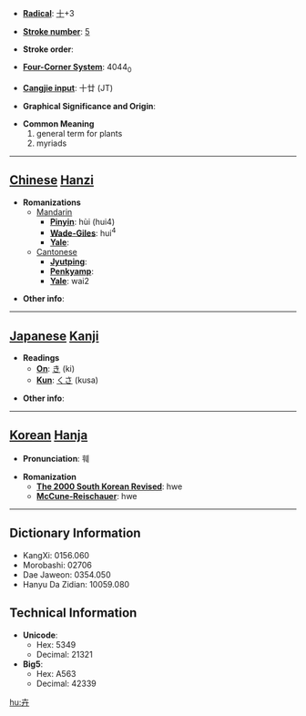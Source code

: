* '''[[Wiktionary:Chinese radical index| Radical]]''': [[Wiktionary:Chinese radical index 十|十]]+3

* '''[[Wiktionary:Chinese total strokes index|Stroke number]]''': [[Wiktionary:Chinese total strokes index 5|5]]

* '''Stroke order''': 

* '''[[Wiktionary:Chinese four corner index|Four-Corner System]]''': 4044<sub>0</sub>

* '''[[Wiktionary:Chinese Cangjie index|Cangjie input]]''': 十廿 (JT)

* '''Graphical Significance and Origin''': 

* '''Common Meaning'''
*#general term for plants
*# myriads


----

== [[Chinese]] [[Hanzi]] ==

* '''Romanizations'''
** [[Mandarin]]
*** '''[[Pinyin]]''': hùi (hui4)
*** '''[[Wade-Giles]]''': hui<sup>4</sup>
*** '''[[Yale]]''': 
**[[Cantonese]]
***'''[[Jyutping]]''':
***'''[[Penkyamp]]''': 
***'''[[Yale]]''': wai2

* '''Other info''': 

----

== [[Japanese]] [[Kanji]] ==

* '''Readings'''
** '''[[On]]''': [[き]] (ki)
** '''[[Kun]]''': [[くさ]] (kusa)

* '''Other info''':  

----

== [[Korean]] [[Hanja]] ==

* '''Pronunciation''': 훼

* '''Romanization'''
** '''[[The 2000 South Korean Revised Romanization|The 2000 South Korean Revised]]''': hwe
** '''[[McCune-Reischauer]]''': hwe

----

== Dictionary Information ==

* KangXi: 0156.060
* Morobashi: 02706
* Dae Jaweon: 0354.050
* Hanyu Da Zidian: 10059.080

== Technical Information ==

* '''Unicode''':
** Hex: 5349
** Decimal: 21321
* '''Big5''':
** Hex: A563
** Decimal: 42339

[[hu:卉]]
